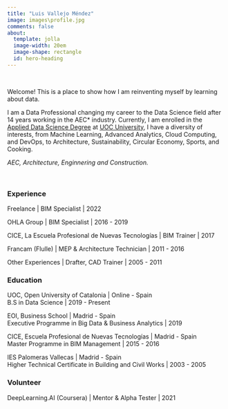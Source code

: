 ```yaml
---
title: "Luis Vallejo Méndez"
image: images\profile.jpg
comments: false
about:
  template: jolla
  image-width: 20em
  image-shape: rectangle
  id: hero-heading
---
```


::: {#hero-heading}

\

Welcome! This is a place to show how I am reinventing myself by learning about data.

I am a Data Professional changing my career to the Data Science field after 14 years working in the AEC* industry.
Currently, I am enrolled in the [Applied Data Science Degree](https://estudios.uoc.edu/es/grados/data-science/presentacion) at [UOC University](https://www.uoc.edu/portal/es/index.html), I have a diversity of interests, from Machine Learning, Advanced Analytics, Cloud Computing, and DevOps, to Architecture, Sustainability, Circular Economy, Sports, and Cooking.

*AEC, Architecture, Enginnering and Construction.*

\

### Experience

Freelance | BIM Specialist | 2022

OHLA Group | BIM Specialist | 2016 - 2019

CICE, La Escuela Profesional de Nuevas Tecnologías | BIM Trainer | 2017

Francam (Flulle) | MEP & Architecture Technician | 2011 - 2016

Other Experiences | Drafter, CAD Trainer | 2005 - 2011

### Education

UOC, Open University of Catalonia | Online - Spain
\
B.S in Data Science | 2019 - Present

EOI, Business School | Madrid - Spain
\
Executive Programme in Big Data & Business Analytics | 2019

CICE, Escuela Profesional de Nuevas Tecnologías | Madrid - Spain
\
Master Programme in BIM Management | 2015 - 2016

IES Palomeras Vallecas | Madrid - Spain
\
Higher Technical Certificate in Building and Civil Works | 2003 - 2005

### Volunteer

DeepLearning.AI (Coursera) | Mentor & Alpha Tester | 2021

:::